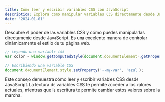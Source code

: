 ```yaml
---
title: Cómo leer y escribir variables CSS con JavaScript
description: Explora cómo manipular variables CSS directamente desde JavaScript, ofreciendo un control dinámico sobre el estilo de tu página web.
date: "2024-01-01"
---
```


Descubre el poder de las variables CSS y cómo puedes manipularlas directamente desde JavaScript. Es una excelente manera de controlar dinámicamente el estilo de tu página web.

```javascript
// Leyendo una variable CSS
var color = window.getComputedStyle(document.documentElement).getPropertyValue('--my-var');

// Escribiendo una variable CSS
document.documentElement.style.setProperty('--my-var', 'azul');
```

Este consejo demuestra cómo leer y escribir variables CSS desde JavaScript. La lectura de variables CSS te permite acceder a los valores actuales, mientras que la escritura te permite cambiar estos valores sobre la marcha.